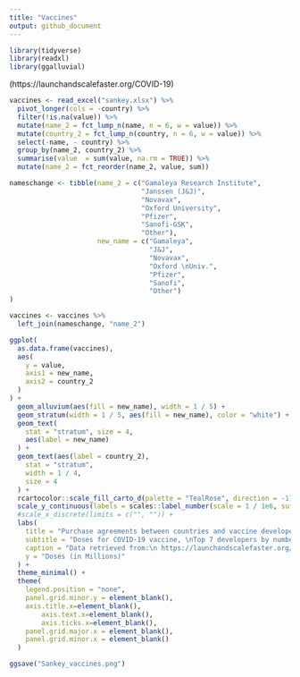 ```yaml
---
title: "Vaccines"
output: github_document
---
```



```r
library(tidyverse)
library(readxl)
library(ggalluvial)
```


(https://launchandscalefaster.org/COVID-19)



```r
vaccines <- read_excel("sankey.xlsx") %>% 
  pivot_longer(cols = -country) %>% 
  filter(!is.na(value)) %>% 
  mutate(name_2 = fct_lump_n(name, n = 6, w = value)) %>% 
  mutate(country_2 = fct_lump_n(country, n = 6, w = value)) %>% 
  select(-name, - country) %>% 
  group_by(name_2, country_2) %>% 
  summarise(value  = sum(value, na.rm = TRUE)) %>% 
  mutate(name_2 = fct_reorder(name_2, value, sum)) 

nameschange <- tibble(name_2 = c("Gamaleya Research Institute", 
                                 "Janssen (J&J)", 
                                 "Novavax", 
                                 "Oxford University", 
                                 "Pfizer", 
                                 "Sanofi-GSK", 
                                 "Other"),
                      new_name = c("Gamaleya",
                                   "J&J",
                                   "Novavax",
                                   "Oxford \nUniv.",
                                   "Pfizer",
                                   "Sanofi",
                                   "Other")
)

vaccines <- vaccines %>% 
  left_join(nameschange, "name_2")

ggplot(
  as.data.frame(vaccines),
  aes(
    y = value,
    axis1 = new_name,
    axis2 = country_2
  )
) +
  geom_alluvium(aes(fill = new_name), width = 1 / 5) +
  geom_stratum(width = 1 / 5, aes(fill = new_name), color = "white") +
  geom_text(
    stat = "stratum", size = 4,
    aes(label = new_name)
  ) +
  geom_text(aes(label = country_2),
    stat = "stratum",
    width = 1 / 4,
    size = 4
  ) +
  rcartocolor::scale_fill_carto_d(palette = "TealRose", direction = -1) +
  scale_y_continuous(labels = scales::label_number(scale = 1 / 1e6, suffix = "M")) +
  #scale_x_discrete(limits = c("", "")) +
  labs(
    title = "Purchase agreements between countries and vaccine developers",
    subtitle = "Doses for COVID-19 vaccine, \nTop 7 developers by number of doses ordered",
    caption = "Data retrieved from:\n https://launchandscalefaster.org/covid-19",
    y = "Doses (in Millions)"
  ) +
  theme_minimal() +
  theme(
    legend.position = "none",
    panel.grid.minor.y = element_blank(),
    axis.title.x=element_blank(),
        axis.text.x=element_blank(),
        axis.ticks.x=element_blank(),
    panel.grid.major.x = element_blank(),
    panel.grid.minor.x = element_blank()
  )
```


```r
ggsave("Sankey_vaccines.png")
```





